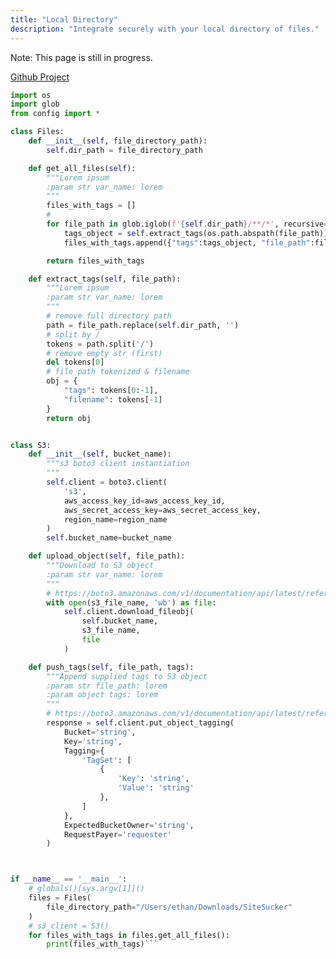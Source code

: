 ```yaml
---
title: "Local Directory"
description: "Integrate securely with your local directory of files."
---
```


<Warning>Note: This page is still in progress.</Warning>

[Github Project](https://github.com/mixpeek/mixpeek-tools/tree/master/directory-crawler)

``` python
import os
import glob
from config import *

class Files:
    def __init__(self, file_directory_path):
        self.dir_path = file_directory_path

    def get_all_files(self):
        """Lorem ipsum
        :param str var_name: lorem
        """
        files_with_tags = []
        #
        for file_path in glob.iglob(f'{self.dir_path}/**/*', recursive=True):
            tags_object = self.extract_tags(os.path.abspath(file_path))
            files_with_tags.append({"tags":tags_object, "file_path":file_path})

        return files_with_tags

    def extract_tags(self, file_path):
        """Lorem ipsum
        :param str var_name: lorem
        """
        # remove full directory path
        path = file_path.replace(self.dir_path, '')
        # split by /
        tokens = path.split('/')
        # remove empty str (first)
        del tokens[0]
        # file path tokenized & filename
        obj = {
            "tags": tokens[0:-1],
            "filename": tokens[-1]
        }
        return obj


class S3:
    def __init__(self, bucket_name):
        """s3 boto3 client instantiation
        """
        self.client = boto3.client(
            's3',
            aws_access_key_id=aws_access_key_id,
            aws_secret_access_key=aws_secret_access_key,
            region_name=region_name
        )
        self.bucket_name=bucket_name

    def upload_object(self, file_path):
        """Download to S3 object
        :param str var_name: lorem
        """
        # https://boto3.amazonaws.com/v1/documentation/api/latest/reference/services/s3.html#S3.Client.download_fileobj
        with open(s3_file_name, 'wb') as file:
            self.client.download_fileobj(
                self.bucket_name,
                s3_file_name,
                file
            )

    def push_tags(self, file_path, tags):
        """Append supplied tags to S3 object
        :param str file_path: lorem
        :param object tags: lorem
        """
        # https://boto3.amazonaws.com/v1/documentation/api/latest/reference/services/s3.html#S3.Client.put_object_tagging
        response = self.client.put_object_tagging(
            Bucket='string',
            Key='string',
            Tagging={
                'TagSet': [
                    {
                        'Key': 'string',
                        'Value': 'string'
                    },
                ]
            },
            ExpectedBucketOwner='string',
            RequestPayer='requester'
        )



if __name__ == '__main__':
    # globals()[sys.argv[1]]()
    files = Files(
        file_directory_path="/Users/ethan/Downloads/SiteSucker"
    )
    # s3_client = S3()
    for files_with_tags in files.get_all_files():
        print(files_with_tags)```
